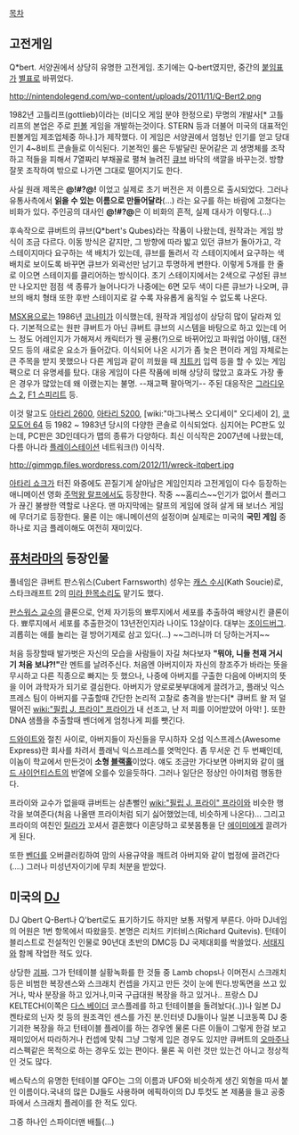 [[목차]] 
== 고전게임 ==
Q*bert. 서양권에서 상당히 유명한 고전게임. 초기에는 Q-bert였지만, 중간의 [[붙임표]]가 [[별표]]로 바뀌었다.

http://nintendolegend.com/wp-content/uploads/2011/11/Q-Bert2.png

1982년 고틀리프(gottlieb)이라는 (비디오 게임 분야 한정으로) 무명의 개발사[* 고틀리프의 본업은 주로 [[핀볼]] 게임을 개발하는것이다. STERN 등과 더불어 미국의 대표적인 핀볼게임 제조업체중 하나.]가 제작했다. 이 게임은 서양권에서 엄청난 인기를 얻고 당대 인기 4~8비트 콘솔들로 이식된다. 기본적인 룰은 두발달린 문어같은 괴 생명체를 조작하고 적들을 피해서 7열짜리 부채꼴로 펼쳐 늘려진 [[큐브]] 바닥의 색깔을 바꾸는것. 방향 잘못 조작하여 밖으로 나가면 그대로 떨어지기도 한다.

사실 원래 제목은 '''@!#?@!''' 이었고 실제로 초기 버전은 저 이름으로 출시되었다. 그러나 유통사측에서 '''읽을 수 있는 이름으로 만들어달라'''(…) 라는 요구를 하는 바람에 고쳤다는 비화가 있다. 주인공의 대사인 '''@!#?@'''은 이 비화의 흔적, 실제 대사가 이렇다.(…)

후속작으로 큐버트의 큐브(Q*bert's Qubes)라는 작품이 나왔는데, 원작과는 게임 방식이 조금 다르다. 이동 방식은 같지만, 그 방향에 따라 밟고 있던 큐브가 돌아가고, 각 스테이지마다 요구하는 색 배치가 있는데, 큐브를 돌려서 각 스테이지에서 요구하는 색 배치로 보이도록 바꾸면 큐브가 외곽선만 남기고 투명하게 변한다. 이렇게 5개를 한 줄로 이으면 스테이지를 클리어하는 방식이다. 초기 스테이지에서는 2색으로 구성된 큐브만 나오지만 점점 색 종류가 늘어나다가 나중에는 6면 모두 색이 다른 큐브가 나오며, 큐브의 배치 형태 또한 후반 스테이지로 갈 수록 자유롭게 움직일 수 없도록 나온다. 

[[MSX]]용으로는 1986년 [[코나미]]가 이식했는데, 원작과 게임성이 상당히 많이 달라져 있다. 기본적으로는 원판 큐버트가 아닌 큐버트 큐브의 시스템을 바탕으로 하고 있는데 어느 정도 어레인지가 가해져서 캐릭터가 웬 공룡(?)으로 바뀌어있고 파워업 아이템, 대전모드 등의 새로운 요소가 들어갔다. 이식되어 나온 시기가 좀 늦은 편이라 게임 자체로는 큰 주목을 받지 못했으나 다른 게임과 같이 끼웠을 때 [[치트키]] 입력 등을 할 수 있는 게임팩으로 더 유명세를 탔다. 대응 게임이 다른 작품에 비해 상당히 많았고 효과도 가장 좋은 경우가 많았는데 왜 이랬는지는 불명. --재고팩 팔아먹기-- 주된 대응작은 [[그라디우스 2]], [[F1 스피리트]] 등.

이것 말고도 [[아타리 2600]], [[아타리 5200]], [wiki:"마그나복스 오디세이" 오디세이 2], [[코모도어 64]] 등 1982 ~ 1983년 당시의 다양한 콘솔로 이식되었다. 심지어는 PC판도 있는데, PC판은 3D인데다가 맵의 종류가 다양하다. 최신 이식작은 2007년에 나왔는데, 다름 아니라 [[플레이스테이션]] 네트워크(!) 이식작.

http://gimmgp.files.wordpress.com/2012/11/wreck-itqbert.jpg

[[아타리 쇼크]]가 터진 와중에도 끈질기게 살아남은 게임인지라 고전게임이 다수 등장하는 애니메이션 영화 [[주먹왕 랄프]]에서도 등장한다. 작중  ~~홈리스~~인기가 없어서 플러그가 끊긴 불쌍한 역할로 나온다. 맨 마지막에는 랄프의 게임에 얹혀 살게 돼 보너스 게임에 무더기로 등장한다. 물론 이는 애니메이션의 설정이며 실제로는 미국의 '''국민 게임''' 중 하나로 지금 플레이해도 여전히 재미있다.

== [[퓨처라마]]의 등장인물 ==
풀네임은 큐버트 판스워스(Cubert Farnsworth)
성우는 [[캐스 수시]](Kath Soucie)로, 스타크래프트 2의 [[미라 한]]목소리도 맡기도 했다.

[[판스워스 교수]]의 클론으로, 언제 자기등의 뾰루지에서 세포를 추출하여 배양시킨 클론이다. 뾰루지에서 세포를 추출한것이 13년전인지라 나이도 13살이다. 대부는 [[조이드버그]]. 괴롭히는 애를 놀리는 걸 방어기제로 삼고 있다(...) ~~그러니까 더 당하는거지~~

처음 등장할때 발가벗은 자신의 모습을 사람들이 자길 쳐다보자 '''"뭐야, 니들 천재 거시기 처음 보냐?!"'''란 멘트를 날려주신다. 처음엔 아버지이자 자신의 창조주가 바라는 뜻을 무시하고 다른 직종으로 빠지는 듯 했으나, 나중에 아버지를 구출한 다음에 아버지의 뜻을 이어 과학자가 되기로 결심한다. 아버지가 양로로봇부대에게 끌려가고, 플래닛 익스프레스 팀이 아버지를 구출할때 간단한 논리적 고찰로 충격을 받는다[* 큐버트 왈 저 덜떨어진 [[wiki:"필립 J. 프라이" 프라이]]가 내 선조고, 난 저 피를 이어받았어 아악! ]. 또한 DNA 샘플을 추출할때 벤더에게 엄청나게 피를 뺏긴다.

[[드와이트]]와 절친 사이로, 아버지들이 자신들을 무시하자 오섬 익스프레스(Awesome Express)란 회사를 차려서 플래닉 익스프레스를 엿먹인다. 좀 무서운 건 두 번째인데, 이놈이 학교에서 만든것이 '''소형 [[블랙홀]]'''이었다. 얘도 조금만 가다보면 아버지와 같이 [[매드 사이언티스트]]의 반열에 오를수 있을듯하다. 그러나 일단은 정상인 아이처럼 행동한다.

프라이와 교수가 없을때 큐버트는 삼촌뻘인 [[wiki:"필립 J. 프라이" 프라이]]와 비슷한 행각을 보여준다(처음 나올땐 프라이처럼 되기 싫어했었는데, 비슷하게 나온다)... 그리고 프라이의 여친인 [[릴라]]가 꼬셔서 결혼했다 이혼당하고 로봇몸통을 단 [[에이미]]에게 끌려가게 된다.

또한 [[벤더]]를 오버클러킹하여 맘의 사용규약을 깨트려 아버지와 같이 법정에 끌려간다(....) 그러나 미성년자이기에 무죄 처분을 받았다.

== 미국의 [[DJ]] ==
DJ Qbert Q-Bert나 Q'bert로도 표기하기도 하지만 보통 저렇게 부른다. 아마 DJ네임의 어원은 1번 항목에서 따왔을듯. 본명은 리처드 키터비스(Richard Quitevis). 턴테이블리스트로 전설적인 인물로 90년대 초반의 DMC등 DJ 국제대회를 싹쓸었다. [[서태지]]와 함께 작업한 적도 있다.

상당한 [[괴짜]]. 그가 턴테이블 실황녹화를 한 것들 중 Lamb chops나 이머전시 스크래치 등은 비범한 복장센스와 스크래치 컨셉을 가지고 만든 것이 눈에 띈다.방독면을 쓰고 있거나, 박사 분장을 하고 있거나,미국 구급대원 복장을 하고 있거나..
프랑스 DJ KELTECH(이쪽은 [[다스 베이더]] 코스플레를 하고 턴테이블을 돌려놨다(..))나 일본 DJ 켄타로의 닌자 컷 등의 원조격인 센스를 가진 분.인터넷 DJ들이나 일본 니코동쪽 DJ 중 기괴한 복장을 하고 턴테이블 플레이를 하는 경우엔 물론 다른 이들이 그렇게 한걸 보고 재미있어서 따라하거나 컨셉에 맞춰 그냥 그렇게 입은 경우도 있지만 큐버트의 [[오마주]]나 리스펙같은 목적으로 하는 경우도 있는 편이다.
물론 꼭 이런 것만 있는건 아니고 정상적인 것도 많다.

베스탁스의 유명한 턴테이블 QFO는 그의 이름과 UFO와 비슷하게 생긴 외형을 따서 붙인 이름이다.국내의 많은 DJ들도 사용하며 에픽하이의 DJ 투컷도 본 제품을 들고 공중파에서 스크래치 플레이를 한 적도 있다.

{{{#!html
<object width="425" height="349"><param name="movie" value="http://www.youtube.com/v/MShqH-XDSB0?fs=1&amp;hl=ko_KR"></param><param name="allowFullScreen" value="true"></param><param name="allowscriptaccess" value="always"></param><embed src="http://www.youtube.com/v/MShqH-XDSB0?fs=1&amp;hl=ko_KR" type="application/x-shockwave-flash" width="425" height="349" allowscriptaccess="always" allowfullscreen="true"></embed></object>}}}

그중 하나인 스파이더맨 배틀(...) 
